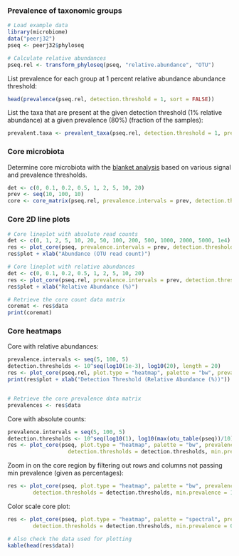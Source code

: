 ### Prevalence of taxonomic groups


```r
# Load example data
library(microbiome)
data("peerj32")
pseq <- peerj32$phyloseq

# Calculate relative abundances
pseq.rel <- transform_phyloseq(pseq, "relative.abundance", "OTU")
```


List prevalence for each group at 1 percent relative abundance abundance threshold:

```r
head(prevalence(pseq.rel, detection.threshold = 1, sort = FALSE))
```


List the taxa that are present at the given detection threshold (1% relative abundance) at a given prevalence (80%) (fraction of the samples):

```r
prevalent.taxa <- prevalent_taxa(pseq.rel, detection.threshold = 1, prevalence.threshold = 80)
```


### Core microbiota

Determine core microbiota with the [blanket
analysis](http://onlinelibrary.wiley.com/doi/10.1111/j.1469-0691.2012.03855.x/abstract)
based on various signal and prevalence thresholds.
 
```r
det <- c(0, 0.1, 0.2, 0.5, 1, 2, 5, 10, 20)
prev <- seq(10, 100, 10)
core <- core_matrix(pseq.rel, prevalence.intervals = prev, detection.thresholds = det)
```

### Core 2D line plots

```r
# Core lineplot with absolute read counts
det <- c(0, 1, 2, 5, 10, 20, 50, 100, 200, 500, 1000, 2000, 5000, 1e4)
res <- plot_core(pseq, prevalence.intervals = prev, detection.thresholds = det, plot.type = "lineplot", plot = FALSE)
res$plot + xlab("Abundance (OTU read count)")

# Core lineplot with relative abundances
det <- c(0, 0.1, 0.2, 0.5, 1, 2, 5, 10, 20)
res <- plot_core(pseq.rel, prevalence.intervals = prev, detection.thresholds = det, plot.type = "lineplot", plot = FALSE)
res$plot + xlab("Relative Abundance (%)")

# Retrieve the core count data matrix
coremat <- res$data
print(coremat)
```


### Core heatmaps

Core with relative abundances:

```r
prevalence.intervals <- seq(5, 100, 5)
detection.thresholds <- 10^seq(log10(1e-3), log10(20), length = 20)		 
res <- plot_core(pseq.rel, plot.type = "heatmap", palette = "bw", prevalence.intervals = prevalence.intervals, detection.thresholds = detection.thresholds, plot = FALSE) 
print(res$plot + xlab("Detection Threshold (Relative Abundance (%))"))


# Retrieve the core prevalence data matrix
prevalences <- res$data
```

Core with absolute counts:

```r
prevalence.intervals = seq(5, 100, 5)
detection.thresholds <- 10^seq(log10(1), log10(max(otu_table(pseq))/10), length = 20)		 
res <- plot_core(pseq, plot.type = "heatmap", palette = "bw", prevalence.intervals = prevalence.intervals,
       		       detection.thresholds = detection.thresholds, min.prevalence = NULL)$plot
```

Zoom in on the core region by filtering out rows and columns not passing min prevalence (given as percentages):

```r
res <- plot_core(pseq, plot.type = "heatmap", palette = "bw", prevalence.intervals = prevalence.intervals,
		detection.thresholds = detection.thresholds, min.prevalence = 10, plot = TRUE)
```


Color scale core plot:

```r
res <- plot_core(pseq, plot.type = "heatmap", palette = "spectral", prevalence.intervals = prevalence.intervals,
		detection.thresholds = detection.thresholds, min.prevalence = 0, plot = TRUE)

# Also check the data used for plotting
kable(head(res$data))
```

